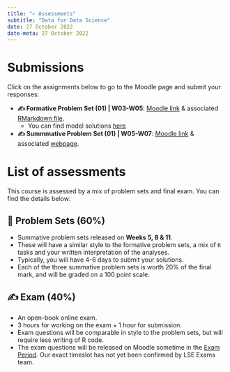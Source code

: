 ---
title: "✍️ Assessments"
subtitle: "Data for Data Science"
date: 27 October 2022
date-meta: 27 October 2022
---

# Submissions

Click on the assignments below to go to the Moodle page and submit your responses:

- **✍️ Formative Problem Set (01)  | W03-W05**: [Moodle link](https://moodle.lse.ac.uk/mod/coursework/view.php?id=1127006) & associated <a href="https://raw.githubusercontent.com/LSE-DSI/lse-ds202-course-notes/main/RMarkdown/DS202 2022 MT - Formative Assignment W03-W04.Rmd" download="DS202 2022 MT - Formative Assignment W03-W04.Rmd" target="_blank">RMarkdown file</a>.
    - You can find model solutions [here](/assessments/formative1_solutions.qmd)
- **✍️ Summmative Problem Set (01) | W05-W07**: [Moodle link](https://moodle.lse.ac.uk/mod/coursework/view.php?id=1131232&forceview=1) & associated [webpage](/assessments/summative1.qmd).

# List of assessments

This course is assessed by a mix of problem sets and final exam. You can find the details below:

## 📝 Problem Sets (60%)

-   Summative problem sets released on **Weeks 5, 8 & 11**.
-   These will have a similar style to the formative problem sets, a mix of `R` tasks and your written interpretation of the analyses.
-   Typically, you will have 4-6 days to submit your solutions.
-   Each of the three summative problem sets is worth 20% of the final mark, and will be graded on a 100 point scale.

## ✍️ Exam (40%)

-   An open-book online exam.
-   3 hours for working on the exam + 1 hour for submission.
-   Exam questions will be comparable in style to the problem sets, but will require less writing of R code.
-   The exam questions will be released on Moodle sometime in the [Exam Period](https://info.lse.ac.uk/current-students/services/assessment-and-results/exams/exam-timetable). Our exact timeslot has not yet been confirmed by LSE Exams team.


